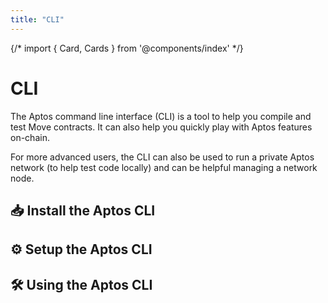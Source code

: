 ```yaml
---
title: "CLI"
---
```





{/* import { Card, Cards } from '@components/index' */}

# CLI

The Aptos command line interface (CLI) is a tool to help you compile and test Move contracts. It can also help you quickly play with Aptos features on-chain.

For more advanced users, the CLI can also be used to run a private Aptos network (to help test code locally) and can be helpful managing a network node.

## 📥 Install the Aptos CLI

<CardGrid>
  <LinkCard href="./cli/install-cli/install-cli-mac" title="Mac" description={"Install Aptos CLI via homebrew ```sh brew install aptos ```"} />
  <LinkCard href="./cli/install-cli/install-cli-windows" title="Windows" description={"Install Aptos CLI on Windows via python script or pre-compiled binary"} />
  <LinkCard href="./cli/install-cli/install-cli-linux" title="Linux" description={"Install Aptos CLI on Linux via python script or pre-compiled binary"} />
  <LinkCard href="./cli/install-cli/install-cli-specific-version" title="Advanced (Install Specific Versions)" description={"Build a specific version of the Aptos CLI from source"} />
</CardGrid>

## ⚙️ Setup the Aptos CLI

<CardGrid>
  <LinkCard href="./cli/setup-cli" title="Setup the CLI" description={"Setup and configure the Aptos CLI"} />
  <LinkCard href="./cli/setup-cli/install-move-prover" title="Advanced (Move Prover)" description={"Setup and install the Move Prover"} />
</CardGrid>

## 🛠️ Using the Aptos CLI

<CardGrid>
  <LinkCard href="./cli/working-with-move-contracts" title="Move Contracts" description={"Compile, Publish, Simulate, and Benchmark Move Contracts"} />
  <LinkCard href="./cli/trying-things-on-chain" title="Trying things On-chain" description={"Interact with Aptos, create accounts, query accounts, use a hardware device like Ledger"} />
  <LinkCard href="./cli/running-a-local-network" title="Running a Local Network" description={"Run a local node / network"} />
</CardGrid>
